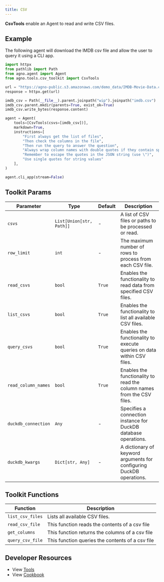 ```yaml
---
title: CSV
---
```


**CsvTools** enable an Agent to read and write CSV files.

## Example

The following agent will download the IMDB csv file and allow the user to query it using a CLI app.

```python cookbook/tools/csv_tools.py
import httpx
from pathlib import Path
from agno.agent import Agent
from agno.tools.csv_toolkit import CsvTools

url = "https://agno-public.s3.amazonaws.com/demo_data/IMDB-Movie-Data.csv"
response = httpx.get(url)

imdb_csv = Path(__file__).parent.joinpath("wip").joinpath("imdb.csv")
imdb_csv.parent.mkdir(parents=True, exist_ok=True)
imdb_csv.write_bytes(response.content)

agent = Agent(
    tools=[CsvTools(csvs=[imdb_csv])],
    markdown=True,
    instructions=[
        "First always get the list of files",
        "Then check the columns in the file",
        "Then run the query to answer the question",
        "Always wrap column names with double quotes if they contain spaces or special characters",
        "Remember to escape the quotes in the JSON string (use \")",
        "Use single quotes for string values"
    ],
)

agent.cli_app(stream=False)
```

## Toolkit Params

| Parameter           | Type                     | Default | Description                                                            |
| ------------------- | ------------------------ | ------- | ---------------------------------------------------------------------- |
| `csvs`              | `List[Union[str, Path]]` | -       | A list of CSV files or paths to be processed or read.                  |
| `row_limit`         | `int`                    | -       | The maximum number of rows to process from each CSV file.              |
| `read_csvs`         | `bool`                   | `True`  | Enables the functionality to read data from specified CSV files.       |
| `list_csvs`         | `bool`                   | `True`  | Enables the functionality to list all available CSV files.             |
| `query_csvs`        | `bool`                   | `True`  | Enables the functionality to execute queries on data within CSV files. |
| `read_column_names` | `bool`                   | `True`  | Enables the functionality to read the column names from the CSV files. |
| `duckdb_connection` | `Any`                    | -       | Specifies a connection instance for DuckDB database operations.        |
| `duckdb_kwargs`     | `Dict[str, Any]`         | -       | A dictionary of keyword arguments for configuring DuckDB operations.   |

## Toolkit Functions

| Function         | Description                                      |
| ---------------- | ------------------------------------------------ |
| `list_csv_files` | Lists all available CSV files.                   |
| `read_csv_file`  | This function reads the contents of a csv file   |
| `get_columns`    | This function returns the columns of a csv file  |
| `query_csv_file` | This function queries the contents of a csv file |

## Developer Resources

- View [Tools](https://github.com/agno-agi/agno/blob/main/libs/agno/agno/tools/csv.py)
- View [Cookbook](https://github.com/agno-agi/agno/blob/main/cookbook/tools/csv_tools.py)
